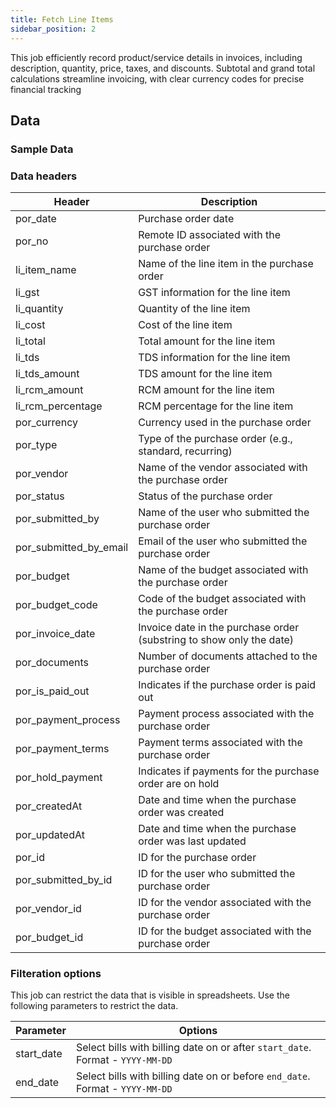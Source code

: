 ```yaml
---
title: Fetch Line Items 
sidebar_position: 2
---
```


This job efficiently record product/service details in invoices, including description, quantity, price, taxes, and discounts. Subtotal and grand total calculations streamline invoicing, with clear currency codes for precise financial tracking

<AddJob
  template="gsheet_simplepor_db_line_items"
/>

## Data

### Sample Data

<Gsheet
  src="https://docs.google.com/spreadsheets/d/14xpjjn0KR9oWi4zoM7JEfvAuiwR5ybX_0dVTZxmmwRI/edit#gid=1991804501"
/>


### Data headers

| Header                  | Description                                            |
|-------------------------|--------------------------------------------------------|
| por_date                | Purchase order date                                    |
| por_no                  | Remote ID associated with the purchase order           |
| li_item_name            | Name of the line item in the purchase order             |
| li_gst                  | GST information for the line item                      |
| li_quantity             | Quantity of the line item                              |
| li_cost                 | Cost of the line item                                   |
| li_total                | Total amount for the line item                          |
| li_tds                  | TDS information for the line item                       |
| li_tds_amount           | TDS amount for the line item                            |
| li_rcm_amount           | RCM amount for the line item                            |
| li_rcm_percentage       | RCM percentage for the line item                        |
| por_currency            | Currency used in the purchase order                     |
| por_type                | Type of the purchase order (e.g., standard, recurring) |
| por_vendor              | Name of the vendor associated with the purchase order   |
| por_status              | Status of the purchase order                            |
| por_submitted_by        | Name of the user who submitted the purchase order       |
| por_submitted_by_email  | Email of the user who submitted the purchase order      |
| por_budget              | Name of the budget associated with the purchase order   |
| por_budget_code         | Code of the budget associated with the purchase order   |
| por_invoice_date        | Invoice date in the purchase order (substring to show only the date) |
| por_documents           | Number of documents attached to the purchase order      |
| por_is_paid_out         | Indicates if the purchase order is paid out             |
| por_payment_process     | Payment process associated with the purchase order     |
| por_payment_terms       | Payment terms associated with the purchase order        |
| por_hold_payment        | Indicates if payments for the purchase order are on hold |
| por_createdAt           | Date and time when the purchase order was created       |
| por_updatedAt           | Date and time when the purchase order was last updated  |
| por_id                  | ID for the purchase order                               |
| por_submitted_by_id     | ID for the user who submitted the purchase order        |
| por_vendor_id           | ID for the vendor associated with the purchase order    |
| por_budget_id           | ID for the budget associated with the purchase order    |




### Filteration options

This job can restrict the data that is visible in spreadsheets. Use the following parameters to restrict the data.

| Parameter | Options |
|----|----|
| start_date | Select bills with billing date on or after `start_date`. Format - `YYYY-MM-DD` |
| end_date | Select bills with billing date on or before `end_date`. Format - `YYYY-MM-DD` |

<!---
## Others

### Similar jobs

Similar sort of data can be achieved by using get accounting transaction job and filtering it by invoice type. 

### Reports that use this job

Here are some of the report templates that use this job: 
-->